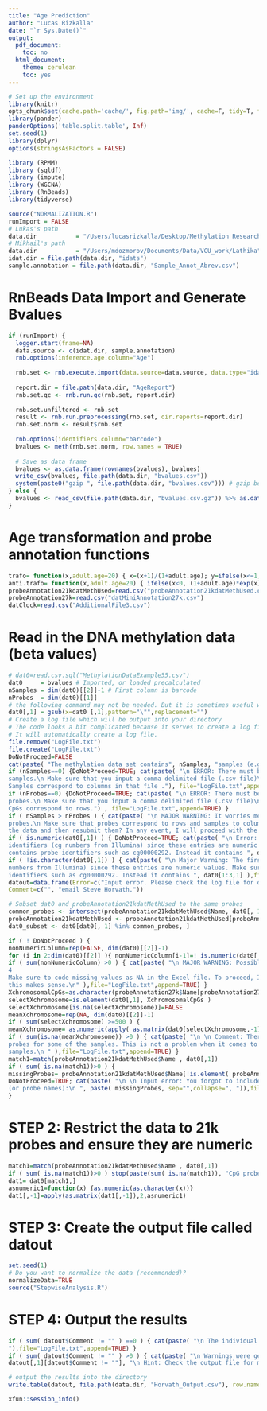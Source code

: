 ```yaml
---
title: "Age Prediction"
author: "Lucas Rizkalla"
date: "`r Sys.Date()`"
output:
  pdf_document:
    toc: no
  html_document:
    theme: cerulean
    toc: yes
---
```


```r
# Set up the environment
library(knitr)
opts_chunk$set(cache.path='cache/', fig.path='img/', cache=F, tidy=T, fig.keep='high', echo=F, dpi=100, warnings=F, message=F, comment=NA, warning=F, results='as.is', fig.width = 10, fig.height = 6) # out.width=700, 
library(pander)
panderOptions('table.split.table', Inf)
set.seed(1)
library(dplyr)
options(stringsAsFactors = FALSE)
```

```r
library (RPMM)
library (sqldf)
library (impute)
library (WGCNA)
library (RnBeads)
library(tidyverse)
```

```r
source("NORMALIZATION.R")
runImport = FALSE
# Lukas's path
data.dir           = "/Users/lucasrizkalla/Desktop/Methylation Research-VCU/Methylation850K/data"
# Mikhail's path
data.dir           = "/Users/mdozmorov/Documents/Data/VCU_work/Lathika"
idat.dir = file.path(data.dir, "idats")
sample.annotation = file.path(data.dir, "Sample_Annot_Abrev.csv")
```

# RnBeads Data Import and Generate Bvalues 
```r
if (runImport) {
  logger.start(fname=NA)
  data.source <- c(idat.dir, sample.annotation)
  rnb.options(inference.age.column="Age")
  
  rnb.set <- rnb.execute.import(data.source=data.source, data.type="idat.dir")
  
  report.dir = file.path(data.dir, "AgeReport")
  rnb.set.qc <- rnb.run.qc(rnb.set, report.dir)
  
  rnb.set.unfiltered <- rnb.set
  result <- rnb.run.preprocessing(rnb.set, dir.reports=report.dir)
  rnb.set.norm <- result$rnb.set
  
  rnb.options(identifiers.column="barcode")
  bvalues <- meth(rnb.set.norm, row.names = TRUE)
  
  # Save as data frame
  bvalues <- as.data.frame(rownames(bvalues), bvalues)
  write_csv(bvalues, file.path(data.dir, "bvalues.csv"))
  system(paste0("gzip ", file.path(data.dir, "bvalues.csv"))) # gzip because the file is large
} else {
  bvalues <- read_csv(file.path(data.dir, "bvalues.csv.gz")) %>% as.data.frame()
}
```

# Age transformation and probe annotation functions

```r
trafo= function(x,adult.age=20) { x=(x+1)/(1+adult.age); y=ifelse(x<=1, log( x),x-1);y }
anti.trafo= function(x,adult.age=20) { ifelse(x<0, (1+adult.age)*exp(x)-1, (1+adult.age)*x+adult.age) }
probeAnnotation21kdatMethUsed=read.csv("probeAnnotation21kdatMethUsed.csv")
probeAnnotation27k=read.csv("datMiniAnnotation27k.csv")
datClock=read.csv("AdditionalFile3.csv")
```

# Read in the DNA methylation data (beta values)

```r
# dat0=read.csv.sql("MethylationDataExample55.csv")
dat0     = bvalues # Imported, or loaded precalculated
nSamples = dim(dat0)[[2]]-1 # First column is barcode
nProbes  = dim(dat0)[[1]]
# the following command may not be needed. But it is sometimes useful when you use read.csv.sql
dat0[,1] = gsub(x=dat0 [,1],pattern="\"",replacement="")
# Create a log file which will be output into your directory
# The code looks a bit complicated because it serves to create a log file (for error checks etc).
# It will automatically create a log file.
file.remove("LogFile.txt")
file.create("LogFile.txt")
DoNotProceed=FALSE
cat(paste( "The methylation data set contains", nSamples, "samples (e.g. arrays) and ", nProbes, " probes."),file="LogFile.txt")
if (nSamples==0) {DoNotProceed=TRUE; cat(paste( "\n ERROR: There must be a data input error since there seem to be no
samples.\n Make sure that you input a comma delimited file (.csv file)\n that can be read using the R command read.csv.sql .
Samples correspond to columns in that file ."), file="LogFile.txt",append=TRUE) }
if (nProbes==0) {DoNotProceed=TRUE; cat(paste( "\n ERROR: There must be a data input error since there seem to be zero
probes.\n Make sure that you input a comma delimited file (.csv file)\n that can be read using the R command read.csv.sql
CpGs correspond to rows.") , file="LogFile.txt",append=TRUE) }
if ( nSamples > nProbes ) { cat(paste( "\n MAJOR WARNING: It worries me a lot that there are more samples than CpG
probes.\n Make sure that probes correspond to rows and samples to columns.\n I wonder whether you want to first transpose
the data and then resubmit them? In any event, I will proceed with the analysis."),file="LogFile.txt",append=TRUE) }
if ( is.numeric(dat0[,1]) ) { DoNotProceed=TRUE; cat(paste( "\n Error: The first column does not seem to contain probe
identifiers (cg numbers from Illumina) since these entries are numeric values. Make sure that the first column of the file
contains probe identifiers such as cg00000292. Instead it contains ", dat0[1:3,1] ),file="LogFile.txt",append=TRUE) }
if ( !is.character(dat0[,1]) ) { cat(paste( "\n Major Warning: The first column does not seem to contain probe identifiers (cg
numbers from Illumina) since these entries are numeric values. Make sure that the first column of the file contains CpG probe
identifiers such as cg00000292. Instead it contains ", dat0[1:3,1] ),file="LogFile.txt",append=TRUE) }
datout=data.frame(Error=c("Input error. Please check the log file for details","Please read the instructions carefully."),
Comment=c("", "email Steve Horvath."))

# Subset dat0 and probeAnnotation21kdatMethUsed to the same probes
common_probes <- intersect(probeAnnotation21kdatMethUsed$Name, dat0[, 1])
probeAnnotation21kdatMethUsed <- probeAnnotation21kdatMethUsed[probeAnnotation21kdatMethUsed$Name %in% common_probes, ]
dat0_subset <- dat0[dat0[, 1] %in% common_probes, ]

if ( ! DoNotProceed ) {
nonNumericColumn=rep(FALSE, dim(dat0)[[2]]-1)
for (i in 2:dim(dat0)[[2]] ){ nonNumericColumn[i-1]=! is.numeric(dat0[,i]) }
if ( sum(nonNumericColumn) >0 ) { cat(paste( "\n MAJOR WARNING: Possible input error. The following samples contain nonnumeric beta values: ", colnames(dat0)[-1][ nonNumericColumn], "\n Hint: Maybe you use the wrong symbols for missing data. 
4
Make sure to code missing values as NA in the Excel file. To proceed, I will force the entries into numeric values but make sure
this makes sense.\n" ),file="LogFile.txt",append=TRUE) }
XchromosomalCpGs=as.character(probeAnnotation27k$Name[probeAnnotation27k$Chr=="X"])
selectXchromosome=is.element(dat0[,1], XchromosomalCpGs )
selectXchromosome[is.na(selectXchromosome)]=FALSE
meanXchromosome=rep(NA, dim(dat0)[[2]]-1)
if ( sum(selectXchromosome) >=500 ) {
meanXchromosome= as.numeric(apply( as.matrix(dat0[selectXchromosome,-1]),2,mean,na.rm=TRUE)) }
if ( sum(is.na(meanXchromosome)) >0 ) { cat(paste( "\n \n Comment: There are lots of missing values for X chromosomal
probes for some of the samples. This is not a problem when it comes to estimating age but I cannot predict the gender of these
samples.\n " ),file="LogFile.txt",append=TRUE) }
match1=match(probeAnnotation21kdatMethUsed$Name , dat0[,1])
if ( sum( is.na(match1))>0 ) {
missingProbes= probeAnnotation21kdatMethUsed$Name[!is.element( probeAnnotation21kdatMethUsed$Name , dat0[,1])]
DoNotProceed=TRUE; cat(paste( "\n \n Input error: You forgot to include the following ", length(missingProbes), " CpG probes
(or probe names):\n ", paste( missingProbes, sep="",collapse=", ")),file="LogFile.txt",append=TRUE) } 
}
```

# STEP 2: Restrict the data to 21k probes and ensure they are numeric

```r
match1=match(probeAnnotation21kdatMethUsed$Name , dat0[,1])
if ( sum( is.na(match1))>0 ) stop(paste(sum( is.na(match1)), "CpG probes cannot be matched"))
dat1= dat0[match1,]
asnumeric1=function(x) {as.numeric(as.character(x))}
dat1[,-1]=apply(as.matrix(dat1[,-1]),2,asnumeric1)
```

# STEP 3: Create the output file called datout

```r
set.seed(1)
# Do you want to normalize the data (recommended)?
normalizeData=TRUE
source("StepwiseAnalysis.R")
```

# STEP 4: Output the results 

```r
if ( sum( datout$Comment != "" ) ==0 ) { cat(paste( "\n The individual samples appear to be fine.
"),file="LogFile.txt",append=TRUE) }
if ( sum( datout$Comment != "" ) >0 ) { cat(paste( "\n Warnings were generated for the following samples.\n",
datout[,1][datout$Comment != ""], "\n Hint: Check the output file for more details."),file="LogFile.txt",append=TRUE) }

# output the results into the directory
write.table(datout, file.path(data.dir, "Horvath_Output.csv"), row.names=F, sep="," )
```

```r
xfun::session_info()
```
